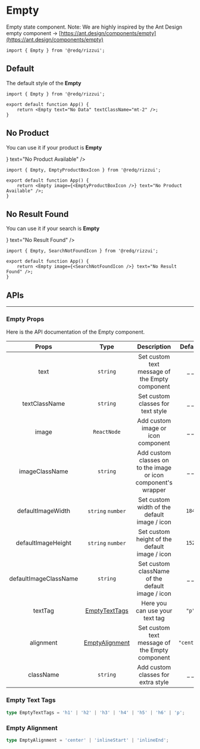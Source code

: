 
# Empty

Empty state component. Note: We are highly inspired by the Ant Design empty component -> [https://ant.design/components/empty](https://ant.design/components/empty)

```tsx
import { Empty } from '@redq/rizzui';
```

<div className="mb-28" />

## Default

The default style of the **Empty**

<Paper>
	<Empty text="No Data" textClassName="mt-2" />
</Paper>

```tsx
import { Empty } from '@redq/rizzui';

export default function App() {
	return <Empty text="No Data" textClassName="mt-2" />;
}
```

<div className="mb-16" />

## No Product

You can use it if your product is **Empty**

<Paper>
	<Empty image={<EmptyProductBoxIcon />} text="No Product Available" />
</Paper>

```tsx
import { Empty, EmptyProductBoxIcon } from '@redq/rizzui';

export default function App() {
	return <Empty image={<EmptyProductBoxIcon />} text="No Product Available" />;
}
```

<div className="mb-16" />

## No Result Found

You can use it if your search is **Empty**

<Paper>
	<Empty image={<SearchNotFoundIcon />} text="No Result Found" />
</Paper>

```tsx
import { Empty, SearchNotFoundIcon } from '@redq/rizzui';

export default function App() {
	return <Empty image={<SearchNotFoundIcon />} text="No Result Found" />;
}
```

<div className="mb-20" />

## APIs

<hr />

<div className="mb-10" />

### Empty Props

Here is the API documentation of the Empty component.

|         Props         |                Type                |                          Description                           |  Default   |
| :-------------------: | :--------------------------------: | :------------------------------------------------------------: | :--------: |
|         text          |              `string`              |         Set custom text message of the Empty component         |   \_ \_    |
|     textClassName     |              `string`              |               Set custom classes for text style                |   \_ \_    |
|         image         |            `ReactNode`             |               Add custom image or icon component               |   \_ \_    |
|    imageClassName     |              `string`              | Add custom classes on to the image or icon component's wrapper |   \_ \_    |
|   defaultImageWidth   |         `string` `number`          |          Set custom width of the default image / icon          |   `184`    |
|  defaultImageHeight   |         `string` `number`          |         Set custom height of the default image / icon          |   `152`    |
| defaultImageClassName |              `string`              |        Set custom className of the default image / icon        |   \_ \_    |
|        textTag        | [EmptyTextTags](#empty-text-tags)  |                 Here you can use your text tag                 |   `"p"`    |
|       alignment       | [EmptyAlignment](#empty-alignment) |         Set custom text message of the Empty component         | `"center"` |
|       className       |              `string`              |               Add custom classes for extra style               |   \_ \_    |

<div className="mb-10" />

### Empty Text Tags

```ts
type EmptyTextTags = 'h1' | 'h2' | 'h3' | 'h4' | 'h5' | 'h6' | 'p';
```

<div className="mb-10" />

### Empty Alignment

```ts
type EmptyAlignment = 'center' | 'inlineStart' | 'inlineEnd';
```
